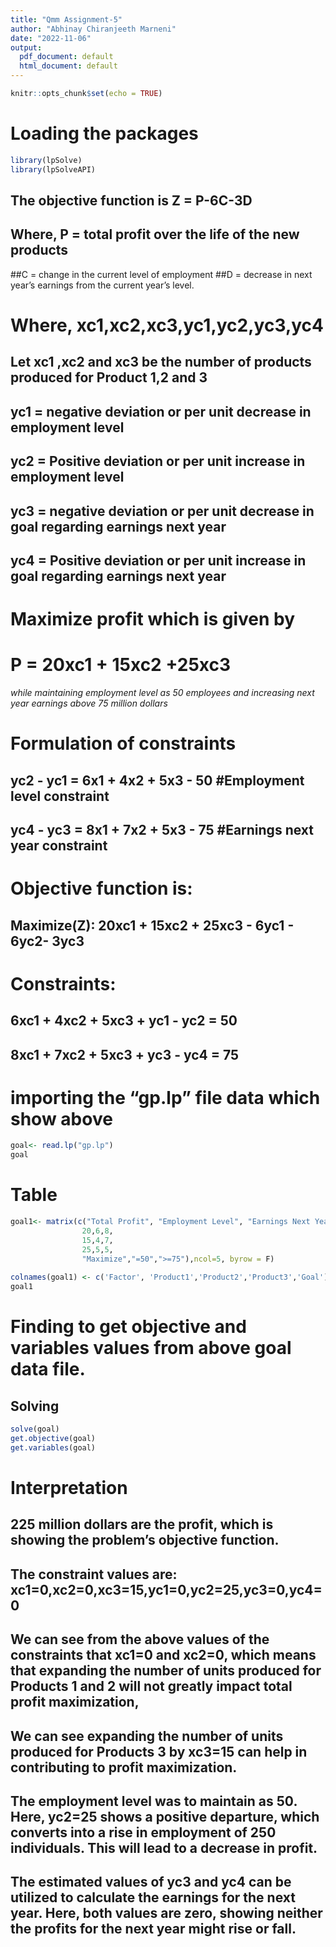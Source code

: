 ---
title: "Qmm Assignment-5"
author: "Abhinay Chiranjeeth Marneni"
date: "2022-11-06"
output:
  pdf_document: default
  html_document: default
---

```{r setup, include=FALSE}
knitr::opts_chunk$set(echo = TRUE)
```

# Loading the packages
```{r}
library(lpSolve)
library(lpSolveAPI)
```
## The objective function is Z = P-6C-3D 
## Where, P = total profit over the life of the new products
##C = change in the current level of employment
##D = decrease in next year’s earnings from the current year’s level.


# Where, xc1,xc2,xc3,yc1,yc2,yc3,yc4
## Let xc1 ,xc2 and xc3 be the number of products produced for Product 1,2 and 3
## yc1 = negative deviation or per unit decrease in employment level
## yc2 = Positive deviation or per unit increase in employment level
## yc3 = negative deviation or per unit decrease in goal regarding earnings next year
## yc4 = Positive deviation or per unit increase in goal regarding earnings next year

# Maximize profit which is given by 
# P = 20xc1 + 15xc2 +25xc3
*while maintaining employment level as 50 employees and increasing next year earnings above 75 million dollars*

# Formulation of constraints
## yc2 - yc1 = 6x1 + 4x2 + 5x3 - 50    #Employment level constraint
##  yc4 - yc3 = 8x1 + 7x2 + 5x3 - 75   #Earnings next year constraint


# Objective function  is:

## Maximize(Z): 20xc1 + 15xc2 + 25xc3 - 6yc1 - 6yc2- 3yc3

# Constraints:

## 6xc1 + 4xc2 + 5xc3 + yc1 - yc2 = 50
## 8xc1 + 7xc2 + 5xc3 + yc3 - yc4 = 75
   
   
# importing the "gp.lp" file data which show above 
```{r}
goal<- read.lp("gp.lp")
goal
```
# Table
```{r}
goal1<- matrix(c("Total Profit", "Employment Level", "Earnings Next Year",
                20,6,8,
                15,4,7,
                25,5,5,
                "Maximize","=50",">=75"),ncol=5, byrow = F)
                
colnames(goal1) <- c('Factor', 'Product1','Product2','Product3','Goal')
goal1


```

# Finding to get objective and variables values from above goal data file.
## Solving
```{r}
solve(goal)
get.objective(goal)
get.variables(goal)
```
# Interpretation

## 225 million dollars are the profit, which is  showing the problem's objective function.

## The constraint values are: xc1=0,xc2=0,xc3=15,yc1=0,yc2=25,yc3=0,yc4=0

## We can see from the above values of the constraints that xc1=0 and xc2=0, which means that expanding the number of units produced for Products 1 and 2 will not greatly impact total profit maximization,

## We can see expanding the number of units produced for Products 3 by xc3=15 can help in contributing to profit maximization.

## The employment level was to maintain as 50. Here, yc2=25 shows a positive departure, which converts into a rise in employment of 250 individuals. This will lead to a decrease in profit.

## The estimated values of yc3 and yc4 can be utilized to calculate the earnings for the next year. Here, both values are zero, showing neither the profits for the next year might rise or fall.


